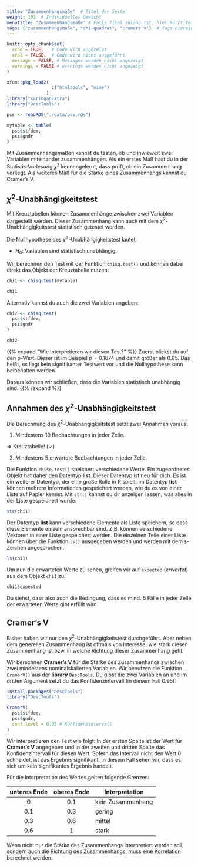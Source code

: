 ```yaml
---
title: "Zusammenhangsmaße"  # Titel der Seite
weight: 103  # Individuelles Gewicht 
menuTitle: "Zusammenhangsmaße" # Falls Titel zulang ist, hier Kurztitel
tags: ["zusammenhangsmaße", "chi-quadrat", "cramers v"]  # Tags hiereinsetzen; Kurzwort, was auf der Seite passsiert
---
```

```r
knitr::opts_chunk$set(
  echo = TRUE,   # Code wird angezeigt
  eval = FALSE,  # Code wird nicht ausgeführt
  message = FALSE, # Messages werden nicht angezeigt
  warnings = FALSE # warnings werden nicht angezeigt
)

xfun::pkg_load2(
                 c("htmltools", "mime")
               )
library("xaringanExtra")
library("DescTools")

pss <- readRDS("./data/pss.rds")

mytable <- table(
  pss$stfdem, 
  pss$gndr
)
```

Mit Zusammenhangsmaßen kannst du testen, ob und inwieweit zwei Variablen miteinander zusammenhängen. Als ein erstes Maß hast du in der Statistik-Vorlesung $\chi^2$ kennengelernt, dass prüft, ob ein Zusammenhang vorliegt. Als weiteres Maß für die Stärke eines Zusammenhangs kennst du Cramer's V. 

## $\chi^2$-Unabhängigkeitstest
Mit Kreuztabellen können Zusammenhänge zwischen zwei Variablen dargestellt werden. Dieser Zusammenhang kann auch mit dem $\chi^2$-Unabhängigkeitstest statistisch getestet werden.

Die Nullhypothese des $\chi^2$-Unabhängigkeitstest lautet:

- $H_0:$ Variablen sind statistisch unabhängig.

Wir berechnen den Test mit der Funktion `chisq.test()` und können dabei direkt das Objekt der Kreuztabelle nutzen:
```r
chi1 <- chisq.test(mytable)

chi1
```

Alternativ kannst du auch die zwei Variablen angeben:
```r
chi2 <- chisq.test(
  pss$stfdem, 
  pss$gndr
)

chi2
```

{{% expand \"Wie interpretieren wir diesen Test?\" %}}
Zuerst blickst du auf den p-Wert. Dieser ist im Beispiel $p = 0.1674$ und damit größer als $0.05$. Das heißt, es liegt kein signifikanter Testwert vor und die Nullhypothese kann beibehalten werden. 

Daraus können wir schließen, dass die Variablen statistisch unabhängig sind. 
{{% /expand %}}

## Annahmen des $\chi^2$-Unabhängigkeitstest
Die Berechnung des $\chi^2$-Unabhängigkeitstest setzt zwei Annahmen voraus:

1. Mindestens $10$ Beobachtungen in jeder Zelle.

$\Rightarrow$ Kreuztabelle! ($\checkmark$)

2. Mindestens $5$ erwartete Beobachtungen in jeder Zelle.

Die Funktion `chisq.test()` speichert verschiedene Werte. Ein zugeordnetes Objekt hat daher den Datentyp **list**. Dieser Datentyp ist neu für dich. Es ist ein weiterer Datentyp, der eine große Rolle in R spielt. Im Datentyp **list** können mehrere Informationen gespeichert werden, wie du es von einer Liste auf Papier kennst. Mit `str()` kannst du dir anzeigen lassen, was alles in der Liste gespeichert wurde:
```r
str(chi1)
```

Der Datentyp **list** kann verschiedene Elemente als Liste speichern, so dass diese Elemente einzeln ansprechbar sind. Z.B. können verschiedene Vektoren in einer Liste gespeichert werden. Die einzelnen Teile einer Liste können über die Funktion `ls()` ausgegeben werden und werden mit dem `$`-Zeichen angesprochen. 

```r
ls(chi1)
```

Um nun die erwarteten Werte zu sehen, greifen wir auf `expected` (*erwartet*) aus dem Objekt `chi1` zu. 
```r
chi1$expected
```

Du siehst, dass also auch die Bedingung, dass es mind. $5$ Fälle in jeder Zelle der erwarteten Werte gibt erfüllt wird. 

## Cramer's V
Bisher haben wir nur den $\chi^2$-Unabhängigkeitstest durchgeführt. Aber neben dem generellen Zusammenhang ist oftmals von Interesse, wie stark dieser Zusammenhang ist bzw. in welche Richtung dieser Zusammenhang geht. 

Wir berechnen **Cramer's V** für die Stärke des Zusammenhangs zwischen zwei mindestens nominalskalierten Variablen. Wir benutzen die Funktion `CramerV()` aus der **library** `DescTools`. Du gibst die zwei Variablen an und im dritten Argument setzt du das Konfidenzintervall (in diesem Fall $0.95$):

```r
install.packages("DescTools")
library("DescTools")
```
```r
CramerV(
  pss$stfdem,       
  pss$gndr,          
  conf.level = 0.95 # Konfidenzintervall
)  
```

Wir interpretieren den Test wie folgt: In der ersten Spalte ist der Wert für **Cramer's V** angegeben und in der zweiten und dritten Spalte das Konfidenzintervall für diesen Wert. Sofern das Intervall nicht den Wert $0$ schneidet, ist das Ergebnis signifikant. In diesem Fall sehen wir, dass es sich um kein signifikantes Ergebnis handelt.

Für die Interpretation des Wertes gelten folgende Grenzen:

| unteres Ende  | oberes Ende   | Interpretation     |
| :-----------: | :-----------: | ------------------ |
| $0$             | $0.1$           | kein Zusammenhang  |
| $0.1$           | $0.3$           | gering             |
| $0.3$           | $0.6$           | mittel             |
| $0.6$           | $1$             | stark              |

Wenn nicht nur die Stärke des Zusammenhangs interpretiert werden soll, sondern auch die Richtung des Zusammenhangs, muss eine Korrelation berechnet werden. 